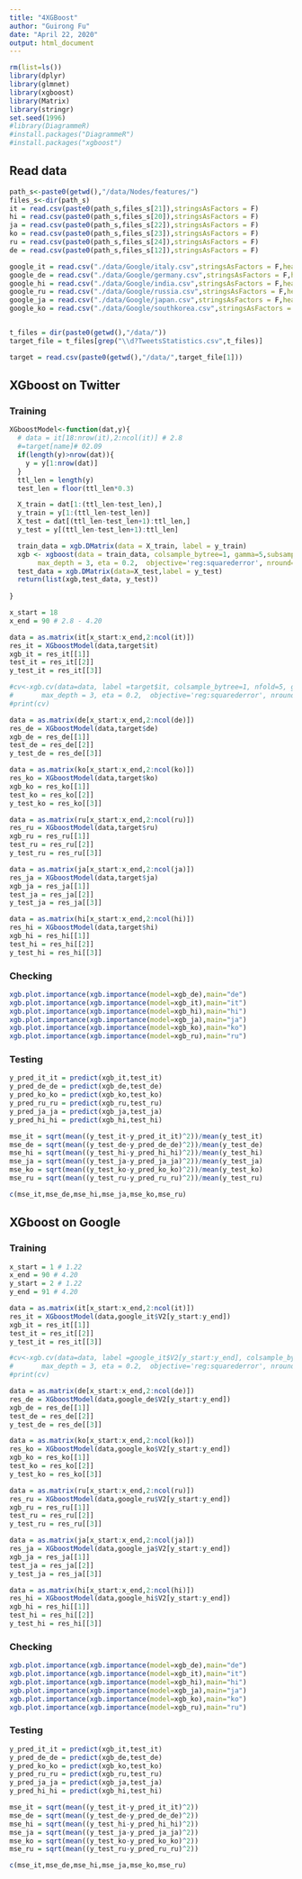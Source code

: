 ```yaml
---
title: "4XGBoost"
author: "Guirong Fu"
date: "April 22, 2020"
output: html_document
---
```


```r
rm(list=ls())
library(dplyr)
library(glmnet)
library(xgboost)
library(Matrix)
library(stringr)
set.seed(1996)
#library(DiagrammeR)
#install.packages("DiagrammeR")
#install.packages("xgboost")
```


## Read data

```r
path_s<-paste0(getwd(),"/data/Nodes/features/")
files_s<-dir(path_s)
it = read.csv(paste0(path_s,files_s[21]),stringsAsFactors = F)
hi = read.csv(paste0(path_s,files_s[20]),stringsAsFactors = F)
ja = read.csv(paste0(path_s,files_s[22]),stringsAsFactors = F)
ko = read.csv(paste0(path_s,files_s[23]),stringsAsFactors = F)
ru = read.csv(paste0(path_s,files_s[24]),stringsAsFactors = F)
de = read.csv(paste0(path_s,files_s[12]),stringsAsFactors = F)

google_it = read.csv("./data/Google/italy.csv",stringsAsFactors = F,header = FALSE)
google_de = read.csv("./data/Google/germany.csv",stringsAsFactors = F,header = FALSE)
google_hi = read.csv("./data/Google/india.csv",stringsAsFactors = F,header = FALSE)
google_ru = read.csv("./data/Google/russia.csv",stringsAsFactors = F,header = FALSE)
google_ja = read.csv("./data/Google/japan.csv",stringsAsFactors = F,header = FALSE)
google_ko = read.csv("./data/Google/southkorea.csv",stringsAsFactors = F,header = FALSE)


t_files = dir(paste0(getwd(),"/data/"))
target_file = t_files[grep("\\d?TweetsStatistics.csv",t_files)]

target = read.csv(paste0(getwd(),"/data/",target_file[1]))
```

## XGboost on Twitter

### Training

```r
XGboostModel<-function(dat,y){
  # data = it[18:nrow(it),2:ncol(it)] # 2.8
  #=target[name]# 02.09
  if(length(y)>nrow(dat)){
    y = y[1:nrow(dat)]
  }
  ttl_len = length(y)
  test_len = floor(ttl_len*0.3)

  X_train = dat[1:(ttl_len-test_len),]
  y_train = y[1:(ttl_len-test_len)]
  X_test = dat[(ttl_len-test_len+1):ttl_len,]
  y_test = y[(ttl_len-test_len+1):ttl_len]

  train_data = xgb.DMatrix(data = X_train, label = y_train) 
  xgb <- xgboost(data = train_data, colsample_bytree=1, gamma=5,subsample=0.2,
       max_depth = 3, eta = 0.2,  objective='reg:squarederror', nround=10, verbose = 0)
  test_data = xgb.DMatrix(data=X_test,label = y_test)
  return(list(xgb,test_data, y_test))
  
}
```


```r
x_start = 18
x_end = 90 # 2.8 - 4.20

data = as.matrix(it[x_start:x_end,2:ncol(it)])
res_it = XGboostModel(data,target$it)
xgb_it = res_it[[1]]
test_it = res_it[[2]]
y_test_it = res_it[[3]]

#cv<-xgb.cv(data=data, label =target$it, colsample_bytree=1, nfold=5, gamma=5,subsample=0.2,
#       max_depth = 3, eta = 0.2,  objective='reg:squarederror', nround=10, verbose = 2)
#print(cv)

data = as.matrix(de[x_start:x_end,2:ncol(de)])
res_de = XGboostModel(data,target$de)
xgb_de = res_de[[1]]
test_de = res_de[[2]]
y_test_de = res_de[[3]]

data = as.matrix(ko[x_start:x_end,2:ncol(ko)])
res_ko = XGboostModel(data,target$ko)
xgb_ko = res_ko[[1]]
test_ko = res_ko[[2]]
y_test_ko = res_ko[[3]]

data = as.matrix(ru[x_start:x_end,2:ncol(ru)])
res_ru = XGboostModel(data,target$ru)
xgb_ru = res_ru[[1]]
test_ru = res_ru[[2]]
y_test_ru = res_ru[[3]]

data = as.matrix(ja[x_start:x_end,2:ncol(ja)])
res_ja = XGboostModel(data,target$ja)
xgb_ja = res_ja[[1]]
test_ja = res_ja[[2]]
y_test_ja = res_ja[[3]]

data = as.matrix(hi[x_start:x_end,2:ncol(hi)])
res_hi = XGboostModel(data,target$hi)
xgb_hi = res_hi[[1]]
test_hi = res_hi[[2]]
y_test_hi = res_hi[[3]]

```

### Checking

```r
xgb.plot.importance(xgb.importance(model=xgb_de),main="de")
xgb.plot.importance(xgb.importance(model=xgb_it),main="it")
xgb.plot.importance(xgb.importance(model=xgb_hi),main="hi")
xgb.plot.importance(xgb.importance(model=xgb_ja),main="ja")
xgb.plot.importance(xgb.importance(model=xgb_ko),main="ko")
xgb.plot.importance(xgb.importance(model=xgb_ru),main="ru")

```


### Testing

```r

y_pred_it_it = predict(xgb_it,test_it)
y_pred_de_de = predict(xgb_de,test_de)
y_pred_ko_ko = predict(xgb_ko,test_ko)
y_pred_ru_ru = predict(xgb_ru,test_ru)
y_pred_ja_ja = predict(xgb_ja,test_ja)
y_pred_hi_hi = predict(xgb_hi,test_hi)

mse_it = sqrt(mean((y_test_it-y_pred_it_it)^2))/mean(y_test_it)
mse_de = sqrt(mean((y_test_de-y_pred_de_de)^2))/mean(y_test_de)
mse_hi = sqrt(mean((y_test_hi-y_pred_hi_hi)^2))/mean(y_test_hi)
mse_ja = sqrt(mean((y_test_ja-y_pred_ja_ja)^2))/mean(y_test_ja)
mse_ko = sqrt(mean((y_test_ko-y_pred_ko_ko)^2))/mean(y_test_ko)
mse_ru = sqrt(mean((y_test_ru-y_pred_ru_ru)^2))/mean(y_test_ru)

c(mse_it,mse_de,mse_hi,mse_ja,mse_ko,mse_ru)


```



## XGboost on Google

### Training


```r
x_start = 1 # 1.22
x_end = 90 # 4.20
y_start = 2 # 1.22
y_end = 91 # 4.20

data = as.matrix(it[x_start:x_end,2:ncol(it)])
res_it = XGboostModel(data,google_it$V2[y_start:y_end])
xgb_it = res_it[[1]]
test_it = res_it[[2]]
y_test_it = res_it[[3]]

#cv<-xgb.cv(data=data, label =google_it$V2[y_start:y_end], colsample_bytree=0.2, nfold=5, gamma=5,subsample=0.2,
#       max_depth = 3, eta = 0.2,  objective='reg:squarederror', nround=10, verbose = 2)
#print(cv)

data = as.matrix(de[x_start:x_end,2:ncol(de)])
res_de = XGboostModel(data,google_de$V2[y_start:y_end])
xgb_de = res_de[[1]]
test_de = res_de[[2]]
y_test_de = res_de[[3]]

data = as.matrix(ko[x_start:x_end,2:ncol(ko)])
res_ko = XGboostModel(data,google_ko$V2[y_start:y_end])
xgb_ko = res_ko[[1]]
test_ko = res_ko[[2]]
y_test_ko = res_ko[[3]]

data = as.matrix(ru[x_start:x_end,2:ncol(ru)])
res_ru = XGboostModel(data,google_ru$V2[y_start:y_end])
xgb_ru = res_ru[[1]]
test_ru = res_ru[[2]]
y_test_ru = res_ru[[3]]

data = as.matrix(ja[x_start:x_end,2:ncol(ja)])
res_ja = XGboostModel(data,google_ja$V2[y_start:y_end])
xgb_ja = res_ja[[1]]
test_ja = res_ja[[2]]
y_test_ja = res_ja[[3]]

data = as.matrix(hi[x_start:x_end,2:ncol(hi)])
res_hi = XGboostModel(data,google_hi$V2[y_start:y_end])
xgb_hi = res_hi[[1]]
test_hi = res_hi[[2]]
y_test_hi = res_hi[[3]]

```

### Checking

```r
xgb.plot.importance(xgb.importance(model=xgb_de),main="de")
xgb.plot.importance(xgb.importance(model=xgb_it),main="it")
xgb.plot.importance(xgb.importance(model=xgb_hi),main="hi")
xgb.plot.importance(xgb.importance(model=xgb_ja),main="ja")
xgb.plot.importance(xgb.importance(model=xgb_ko),main="ko")
xgb.plot.importance(xgb.importance(model=xgb_ru),main="ru")

```


### Testing

```r

y_pred_it_it = predict(xgb_it,test_it)
y_pred_de_de = predict(xgb_de,test_de)
y_pred_ko_ko = predict(xgb_ko,test_ko)
y_pred_ru_ru = predict(xgb_ru,test_ru)
y_pred_ja_ja = predict(xgb_ja,test_ja)
y_pred_hi_hi = predict(xgb_hi,test_hi)

mse_it = sqrt(mean((y_test_it-y_pred_it_it)^2))
mse_de = sqrt(mean((y_test_de-y_pred_de_de)^2))
mse_hi = sqrt(mean((y_test_hi-y_pred_hi_hi)^2))
mse_ja = sqrt(mean((y_test_ja-y_pred_ja_ja)^2))
mse_ko = sqrt(mean((y_test_ko-y_pred_ko_ko)^2))
mse_ru = sqrt(mean((y_test_ru-y_pred_ru_ru)^2))

c(mse_it,mse_de,mse_hi,mse_ja,mse_ko,mse_ru)


```


